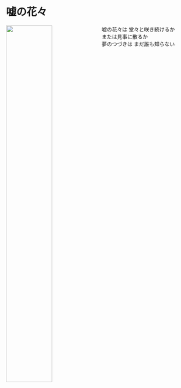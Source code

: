 # 嘘の花々{-}

![](images/20230516.jpg){ width=50% style="float: left; margin-right: 10px;" }
嘘の花々は 堂々と咲き続けるか<br>
または見事に散るか<br>
夢のつづきは まだ誰も知らない